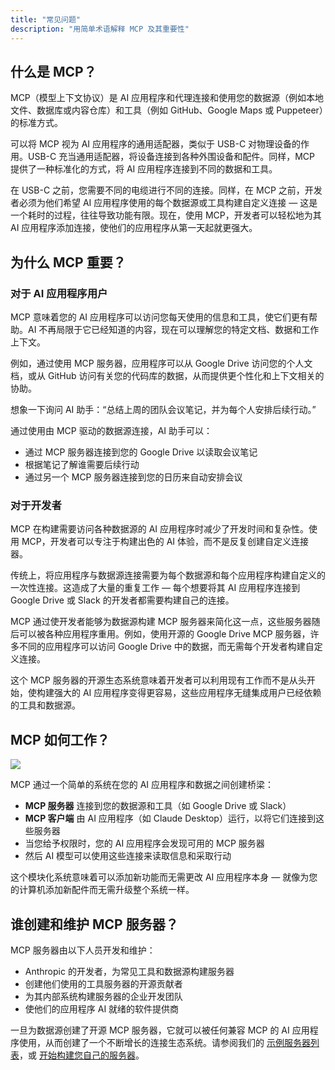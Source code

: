 ```yaml
---
title: "常见问题"
description: "用简单术语解释 MCP 及其重要性"
---
```


## 什么是 MCP？

MCP（模型上下文协议）是 AI 应用程序和代理连接和使用您的数据源（例如本地文件、数据库或内容仓库）和工具（例如 GitHub、Google Maps 或 Puppeteer）的标准方式。

可以将 MCP 视为 AI 应用程序的通用适配器，类似于 USB-C 对物理设备的作用。USB-C 充当通用适配器，将设备连接到各种外围设备和配件。同样，MCP 提供了一种标准化的方式，将 AI 应用程序连接到不同的数据和工具。

在 USB-C 之前，您需要不同的电缆进行不同的连接。同样，在 MCP 之前，开发者必须为他们希望 AI 应用程序使用的每个数据源或工具构建自定义连接 — 这是一个耗时的过程，往往导致功能有限。现在，使用 MCP，开发者可以轻松地为其 AI 应用程序添加连接，使他们的应用程序从第一天起就更强大。

## 为什么 MCP 重要？

### 对于 AI 应用程序用户

MCP 意味着您的 AI 应用程序可以访问您每天使用的信息和工具，使它们更有帮助。AI 不再局限于它已经知道的内容，现在可以理解您的特定文档、数据和工作上下文。

例如，通过使用 MCP 服务器，应用程序可以从 Google Drive 访问您的个人文档，或从 GitHub 访问有关您的代码库的数据，从而提供更个性化和上下文相关的协助。

想象一下询问 AI 助手：“总结上周的团队会议笔记，并为每个人安排后续行动。”

通过使用由 MCP 驱动的数据源连接，AI 助手可以：

- 通过 MCP 服务器连接到您的 Google Drive 以读取会议笔记
- 根据笔记了解谁需要后续行动
- 通过另一个 MCP 服务器连接到您的日历来自动安排会议

### 对于开发者

MCP 在构建需要访问各种数据源的 AI 应用程序时减少了开发时间和复杂性。使用 MCP，开发者可以专注于构建出色的 AI 体验，而不是反复创建自定义连接器。

传统上，将应用程序与数据源连接需要为每个数据源和每个应用程序构建自定义的一次性连接。这造成了大量的重复工作 — 每个想要将其 AI 应用程序连接到 Google Drive 或 Slack 的开发者都需要构建自己的连接。

MCP 通过使开发者能够为数据源构建 MCP 服务器来简化这一点，这些服务器随后可以被各种应用程序重用。例如，使用开源的 Google Drive MCP 服务器，许多不同的应用程序可以访问 Google Drive 中的数据，而无需每个开发者构建自定义连接。

这个 MCP 服务器的开源生态系统意味着开发者可以利用现有工作而不是从头开始，使构建强大的 AI 应用程序变得更容易，这些应用程序无缝集成用户已经依赖的工具和数据源。

## MCP 如何工作？

<Frame>
  <img src="/images/mcp-simple-diagram.png" />
</Frame>

MCP 通过一个简单的系统在您的 AI 应用程序和数据之间创建桥梁：

- **MCP 服务器** 连接到您的数据源和工具（如 Google Drive 或 Slack）
- **MCP 客户端** 由 AI 应用程序（如 Claude Desktop）运行，以将它们连接到这些服务器
- 当您给予权限时，您的 AI 应用程序会发现可用的 MCP 服务器
- 然后 AI 模型可以使用这些连接来读取信息和采取行动

这个模块化系统意味着可以添加新功能而无需更改 AI 应用程序本身 — 就像为您的计算机添加新配件而无需升级整个系统一样。

## 谁创建和维护 MCP 服务器？

MCP 服务器由以下人员开发和维护：

- Anthropic 的开发者，为常见工具和数据源构建服务器
- 创建他们使用的工具服务器的开源贡献者
- 为其内部系统构建服务器的企业开发团队
- 使他们的应用程序 AI 就绪的软件提供商

一旦为数据源创建了开源 MCP 服务器，它就可以被任何兼容 MCP 的 AI 应用程序使用，从而创建了一个不断增长的连接生态系统。请参阅我们的 [示例服务器列表](/examples)，或 [开始构建您自己的服务器](/quickstart/server)。
